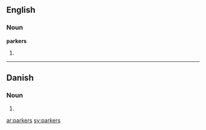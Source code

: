 ==English==
===Noun===
'''parkers'''
# {{plural of|[[parker]]}}

----

==Danish==

===Noun===
{{infl|da|noun form|g=c}}

# {{form of|genitive plural indefinite|park|lang=Danish}}

[[ar:parkers]]
[[sv:parkers]]
